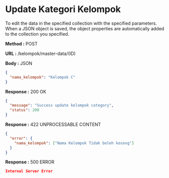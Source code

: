 
# Update Kategori Kelompok

To edit the data in the specified collection with the specified parameters.
When a JSON object is saved, the object properties are automatically added to the collection you specified.

**Method :** <Badge variant="success">POST</Badge>

**URL :** <Badge variant="dark">/kelompok/master-data/(ID)</Badge>

**Body :** <Badge variant="purple">JSON</Badge>

```json
{
  "nama_kelompok": "Kelompok C"
}
```

**Response :** <BadgeOutline variant="success">200 OK</BadgeOutline>

```json
{
  "message": "Success update kelompok category",
  "status": 200
}
```

**Response :** <BadgeOutline variant="info">422 UNPROCESSABLE CONTENT</BadgeOutline>

```json
{
  "error": {
    "nama_kelompok": ["Nama Kelompok Tidak boleh kosong"]
  }
}
```

**Response :** <BadgeOutline variant="danger">500 ERROR</BadgeOutline>

```json
Internal Server Error
```
